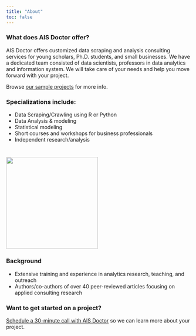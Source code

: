 ```yaml
---
title: "About"
toc: false
---
```


### What does AIS Doctor offer? 

AIS Doctor offers customized data scraping and analysis consulting services for young scholars, Ph.D. students, and small businesses. We have a dedicated team consisted of data scientists, professors in data analytics and information system. We will take care of your needs and help you move forward with your project.

Browse [our sample projects](https://rpubs.com/utjimmyx) for more info.  
 
### Specializations include:
* Data Scraping/Crawling using R or Python
* Data Analysis & modeling 
* Statistical modeling
* Short courses and workshops for business professionals
* Independent research/analysis  

# 

<left> 
![](image/scraping.jpg){width=250px}


### Background

* Extensive training and experience in analytics research, teaching, and outreach
* Authors/co-authors of over 40 peer-reviewed articles focusing on applied consulting research


### Want to get started on a project? 
[Schedule a 30-minute call with AIS Doctor](flymonkeyweb@gmail.com) so we can learn more about your project. 